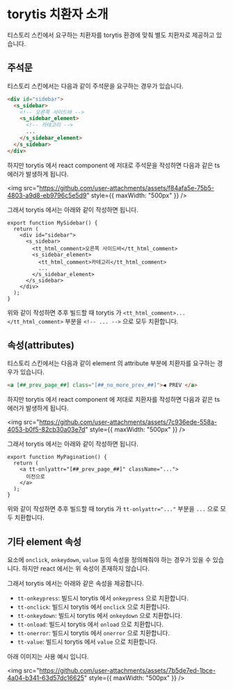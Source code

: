 # torytis 치환자 소개

티스토리 스킨에서 요구하는 치환자를 torytis 환경에 맞춰 별도 치환자로 제공하고 있습니다.

## 주석문

티스토리 스킨에서는 다음과 같이 주석문을 요구하는 경우가 있습니다.

```html
<div id="sidebar">
  <s_sidebar>
    <!-- 오른쪽 사이드바 -->
    <s_sidebar_element>
      <!-- 카테고리 -->
      ...
    </s_sidebar_element>
  </s_sidebar>
</div>
```

하지만 torytis 에서 react component 에 저대로 주석문을 작성하면 다음과 같은 ts 에러가 발생하게 됩니다.

<img src="https://github.com/user-attachments/assets/f84afa5e-75b5-4803-a9d8-eb9796c5e5d9" style={{ maxWidth: "500px" }} />
<br />

그래서 torytis 에서는 아래와 같이 작성하면 됩니다.

```tsx
export function MySidebar() {
  return (
    <div id="sidebar">
      <s_sidebar>
        <tt_html_comment>오른쪽 사이드바</tt_html_comment>
        <s_sidebar_element>
          <tt_html_comment>카테고리</tt_html_comment>
          ...
        </s_sidebar_element>
      </s_sidebar>
    </div>
  );
}
```

위와 같이 작성하면 추후 빌드할 때 torytis 가 `<tt_html_comment>...</tt_html_comment>` 부분을 `<!-- ... -->` 으로 모두 치환합니다.

## 속성(attributes)

티스토리 스킨에서는 다음과 같이 element 의 attribute 부분에 치환자를 요구하는 경우가 있습니다.

```html
<a [##_prev_page_##] class="[##_no_more_prev_##]">◀ PREV </a>
```

하지만 torytis 에서 react component 에 저대로 치환자를 작성하면 다음과 같은 ts 에러가 발생하게 됩니다.

<img src="https://github.com/user-attachments/assets/7c936ede-558a-4053-b0f5-82cb30a03e7d" style={{ maxWidth: "500px" }} />
<br />

그래서 torytis 에서는 아래와 같이 작성하면 됩니다.

```tsx
export function MyPagination() {
  return (
    <a tt-onlyattr="[##_prev_page_##]" className="...">
      이전으로
    </a>
  );
}
```

위와 같이 작성하면 추후 빌드할 때 torytis 가 `tt-onlyattr="..."` 부분을 `...` 으로 모두 치환합니다.

## 기타 element 속성

요소에 `onclick`, `onkeydown`, `value` 등의 속성을 정의해줘야 하는 경우가 있을 수 있습니다. 하지만 react 에서는 위 속성이 존재하지 않습니다.

그래서 torytis 에서는 아래와 같은 속성을 제공합니다.

- `tt-onkeypress`: 빌드시 torytis 에서 `onkeypress` 으로 치환합니다.
- `tt-onclick`: 빌드시 torytis 에서 `onclick` 으로 치환합니다.
- `tt-onkeydown`: 빌드시 torytis 에서 `onkeydown` 으로 치환합니다.
- `tt-onload`: 빌드시 torytis 에서 `onload` 으로 치환합니다.
- `tt-onerror`: 빌드시 torytis 에서 `onerror` 으로 치환합니다.
- `tt-value`: 빌드시 torytis 에서 `value` 으로 치환합니다.

아래 이미지는 사용 예시 입니다.

<img src="https://github.com/user-attachments/assets/7b5de7ed-1bce-4a04-b341-63d57dc16625" style={{ maxWidth: "500px" }} />
